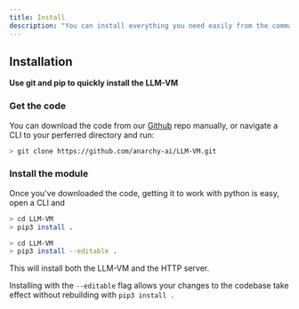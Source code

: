 ```yaml
---
title: Install
description: "You can install everything you need easily from the command line. Make sure check the [system requirements](system) and that you have [Python](https://www.python.org/downloads/release/python-3114/) installed."
---
```


## Installation
**Use git and pip to quickly install the LLM-VM**

### Get the code
You can download the code from our [Github](https://github.com/anarchy-ai/LLM-VM/archive/refs/heads/main.zip) repo manually, or navigate a CLI to your perferred directory and run:
```bash CLI Install
> git clone https://github.com/anarchy-ai/LLM-VM.git
```

### Install the module
Once you've downloaded the code, getting it to work with python is easy, open a CLI and
<CodeGroup>
```bash Standard Install
> cd LLM-VM
> pip3 install .
```
```bash Dev Install
> cd LLM-VM
> pip3 install --editable .
```
</CodeGroup>

This will install both the LLM-VM and the HTTP server.

<Note>Installing with the ```--editable``` flag allows your changes to the codebase take effect without rebuilding with ```pip3 install .```</Note>


<Snippet file="github.mdx" />